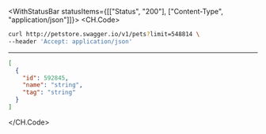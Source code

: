 

<WithStatusBar statusItems={[["Status", "200"], ["Content-Type", "application/json"]]}>
  <CH.Code>
  ```bash Example Request
  curl http://petstore.swagger.io/v1/pets?limit=548814 \
--header 'Accept: application/json'
  ```
  ---

  ```json Example Response
  [
    {
      "id": 592845,
      "name": "string",
      "tag": "string"
    }
  ]
  ```
  </CH.Code>
</WithStatusBar>
